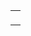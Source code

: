 {| class="messagebox" style="border-top:solid 1px #CDBE70; border-right:solid 1px #CDBE70; border-bottom:solid 1px #CDBE70; border-left:solid 10px #cb7; background-color:#ffd; margin:2px auto 7px auto; padding:10px;"
|-
| {{{1|''Template''}}}
|}<noinclude>
<!-- ADD CATEGORIES ON DOCUMENTATION PAGE, NOT HERE -->
{{Documentation}}
</noinclude>
